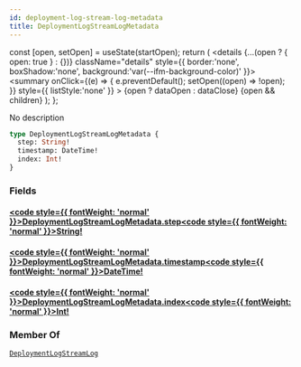 ```yaml
---
id: deployment-log-stream-log-metadata
title: DeploymentLogStreamLogMetadata
---
```









  const [open, setOpen] = useState(startOpen);
  return (
    <details {...(open ? { open: true } : {})} className="details" style={{ border:'none', boxShadow:'none', background:'var(--ifm-background-color)' }}>
      <summary
        onClick={(e) => {
          e.preventDefault();
          setOpen((open) => !open);
        }}
        style={{ listStyle:'none' }}
      >
      {open ? dataOpen : dataClose}
      </summary>
      {open && children}
    </details>
  );
};








No description


```graphql
type DeploymentLogStreamLogMetadata {
  step: String!
  timestamp: DateTime!
  index: Int!
}
```




### Fields

#### [<code style={{ fontWeight: 'normal' }}>DeploymentLogStreamLogMetadata.<b>step</b></code>](#)<Bullet />[<code style={{ fontWeight: 'normal' }}><b>String!</b></code>](/swapi/types/scalars/string.mdx) <Badge class="badge badge--secondary badge--non_null" text="non-null"/> <Badge class="badge badge--secondary " text="scalar"/> 



#### [<code style={{ fontWeight: 'normal' }}>DeploymentLogStreamLogMetadata.<b>timestamp</b></code>](#)<Bullet />[<code style={{ fontWeight: 'normal' }}><b>DateTime!</b></code>](/swapi/types/scalars/date-time.mdx) <Badge class="badge badge--secondary badge--non_null" text="non-null"/> <Badge class="badge badge--secondary " text="scalar"/> 



#### [<code style={{ fontWeight: 'normal' }}>DeploymentLogStreamLogMetadata.<b>index</b></code>](#)<Bullet />[<code style={{ fontWeight: 'normal' }}><b>Int!</b></code>](/swapi/types/scalars/int.mdx) <Badge class="badge badge--secondary badge--non_null" text="non-null"/> <Badge class="badge badge--secondary " text="scalar"/> 







### Member Of

[`DeploymentLogStreamLog`](/swapi/types/objects/deployment-log-stream-log.mdx)  <Badge class="badge badge--secondary badge--relation" text="object"/>